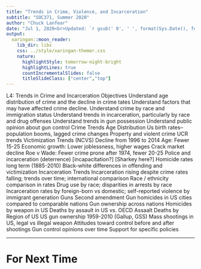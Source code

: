 ```yaml
---
title: "Trends in Crime, Violence, and Incarceration"
subtitle: "SOC371, Summer 2020"
author: "Chuck Lanfear"
date: "Jul 1, 2020<br>Updated: `r gsub(' 0', ' ', format(Sys.Date(), format='%b %d, %Y'))`"
output:
  xaringan::moon_reader:
    lib_dir: libs
    css: ../style/xaringan-themer.css
    nature:
      highlightStyle: tomorrow-night-bright
      highlightLines: true
      countIncrementalSlides: false
      titleSlideClass: ["center","top"]
---
```


L4: Trends in Crime and Incarceration
  Objectives
    Understand age distribution of crime and the decline in crime tates
    Understand factors that may have affected crime decline.
    Understand crime by race and immigration status
    Understand trends in incarceration, particularly by race and drug offenses
    Understand trends in gun possession
    Understand public opinion about gun control
  Crime Trends
    Age Distribution
      Us birth rates--population booms, lagged crime changes
    Property and violent crime UCR trends
    Victimization Trends (NCVS)
    Decline from 1996 to 2014
      Age: Fewer 15-25
      Economic growth: Lower joblessness, higher wages
      Crack market decline
      Roe v Wade: Fewer crime prone after 1974, fewer 20-25
      Police and incarceration (deterrence) [incapacitation?]
      [Sharkey here?]
    Homicide rates long term (1885-2010)
    Black-white differences in offending and victimization
  Incarceration Trends
    Incarceration rising despite crime rates falling; trends over time; international comparison
    Race / ethnicity comparison in rates
    Drug use by race; disparities in arrests by race
    Incarceration rates by foreign-born vs domestic; self-reported violence by immigrant generation
  Guns
    Second amendment
    Gun homicides in US cities compared to comparable nations
    Gun ownership across nations
    Homicides by weapon in US
    Deaths by assault in US vs. OECD
    Assaalt Deaths by Region of US
    US gun ownership 1959-2010 (Gallup, GSS)
    Mass shootings in US, legal vs illegal weapon
    Attitudes toward control before and after shootings
    Gun control opinions over time
    Support for specific policies
    
---
# For Next Time
